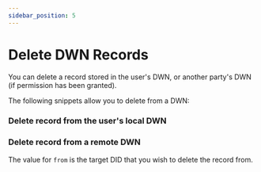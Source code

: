 ```yaml
---
sidebar_position: 5
---
```




# Delete DWN Records

You can delete a record stored in the user's DWN, or another party's DWN (if permission has been granted).

The following snippets allow you to delete from a DWN:

### Delete record from the user's local DWN

<CodeSnippet functionName='deleteFromLocalDWN'/>


### Delete record from a remote DWN

<CodeSnippet functionName='deleteRecordFromDid'/>

The value for `from` is the target DID that you wish to delete the record from.
